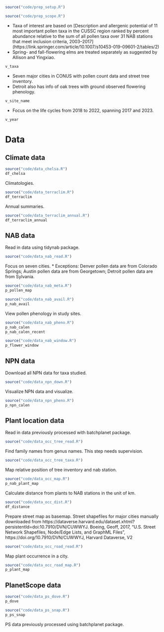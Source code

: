 
```r
source("code/prep_setup.R")
```

```r
source("code/prep_scope.R")
```

* Taxa of interest are based on [Description and allergenic potential of 11 most important pollen taxa in the CUSSC region ranked by percent abundance relative to the sum of all pollen taxa over 31 NAB stations that meet inclusion criteria, 2003–2017] (https://link.springer.com/article/10.1007/s10453-019-09601-2/tables/2)
* Spring- and fall-flowering elms are treated separately as suggested by Allison and Yingxiao.
```r
v_taxa
```

* Seven major cities in CONUS with pollen count data and street tree inventory.
* Detroit also has info of oak trees with ground observed flowering phenology.
```r
v_site_name
```

* Focus on the life cycles from 2018 to 2022, spanning 2017 and 2023.
```r
v_year
```

# Data
## Climate data
```r
source("code/data_chelsa.R")
df_chelsa
```

Climatologies.
```r
source("code/data_terraclim.R")
df_terraclim
```

Annual summaries.
```r
source("code/data_terraclim_annual.R")
df_terraclim_annual
```

## NAB data
Read in data using tidynab package.
```r
source("code/data_nab_read.R")
```

Focus on seven cities.
* Exceptions: Denver pollen data are from Colorado Springs; Austin pollen data are from Georgetown; Detroit pollen data are from Sylvania.
```r
source("code/data_nab_meta.R")
p_pollen_map
```

```r
source("code/data_nab_avail.R")
p_nab_avail
```

View pollen phenology in study sites.
```r
source("code/data_nab_pheno.R")
p_nab_calen
p_nab_calen_recent
```

```r
source("code/data_nab_window.R")
p_flower_window
```

## NPN data

Download all NPN data for taxa studied.
```r
source("code/data_npn_down.R")
```

Visualize NPN data and visualize.
```r
source("code/data_npn_pheno.R")
p_npn_calen
```

## Plant location data

Read in data previously processed with batchplanet package.
```r
source("code/data_occ_tree_read.R")
```

Find family names from genus names. This step needs supervision.
```r
source("code/data_occ_tree_taxa.R")
```

Map relative position of tree inventory and nab station.
```r
source("code/data_occ_map.R")
p_nab_plant_map
```

Calculate distance from plants to NAB stations in the unit of km.
```r
source("code/data_occ_dist.R")
df_distance
```

Prepare street map as basemap. Street shapefiles for major cities manually downloaded from https://dataverse.harvard.edu/dataset.xhtml?persistentId=doi:10.7910/DVN/CUWWYJ.
Boeing, Geoff, 2017, "U.S. Street Network Shapefiles, Node/Edge Lists, and GraphML Files", https://doi.org/10.7910/DVN/CUWWYJ, Harvard Dataverse, V2
```r
source("code/data_occ_road_read.R")
```

Map plant occurrence in a city.
```r
source("code/data_occ_road_map.R")
p_plant_map
```

## PlanetScope data

```r
source("code/data_ps_dove.R")
p_dove
```

```r
source("code/data_ps_snap.R")
p_ps_snap
```

PS data previously processed using batchplanet package.
